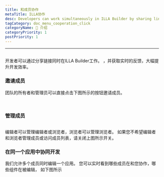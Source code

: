 ```yaml
---
title: 和成员协作
metaTitle: ILLA协作
desc: Developers can work simultaneously in ILLA Builder by sharing links. Developers can co-edit and communicate with others in real time to give timely feedback, which will greatly improve development efficiency.
tagCategory: doc_menu_cooperation_click
categoryName: 👋 介绍
categoryPriority: 1
postPriority: 1
---
```


* * *

## <h2 hidden>Collaboration with members</h2>

开发者可以通过分享链接同时在ILLA Builder工作。 ，并获取实时的反馈，大幅提升开发效率。

### 邀请成员

团队的所有者和管理员可以直接点击下图所示的按钮邀请成员。 

<img src='https://cdn.illacloud.com/official-website/img/docs/assemble/collaboration.png' alt="" />

<img src='https://cdn.illacloud.com/official-website/img/docs/assemble/collaboration(1).png' alt="" />

### 管理成员

<img src='https://cdn.illacloud.com/official-website/img/docs/assemble/collaboration(2).png' alt="" />

编辑者可以管理编辑者或浏览者，浏览者可以管理浏览者。 如果您不希望编辑者和浏览者管理成员或访问成员列表，请关闭上图所示开关。

### 在同一个应用中协同开发

我们允许多个成员同时编辑一个应用。 您可以实时看到哪些成员在和您协作，哪些组件在被编辑， 如下图所示 

<img src='https://cdn.illacloud.com/official-website/img/docs/assemble/collaboration(3).png' alt="" />
